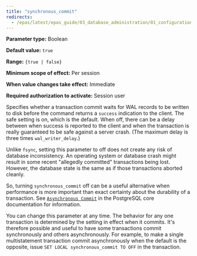 ```yaml
---
title: "synchronous_commit"
redirects:
  - /epas/latest/epas_guide/03_database_administration/01_configuration_parameters/03_configuration_parameters_by_functionality/01_top_performance_related_parameters/14_synchronous_commit/ #generated for docs/epas/reorg-role-use-case-mode
---
```


<div id="synchronous_commit" class="registered_link"></div>

**Parameter type:** Boolean

**Default value:** `true`

**Range:** `{true | false}`

**Minimum scope of effect:** Per session

**When value changes take effect:** Immediate

**Required authorization to activate:** Session user

Specifies whether a transaction commit waits for WAL records to be written to disk before the command returns a `success` indication to the client. The safe setting is on, which is the default. When off, there can be a delay between when success is reported to the client and when the transaction is really guaranteed to be safe against a server crash. (The maximum delay is three times `wal_writer_delay`.)

Unlike `fsync`, setting this parameter to off does not create any risk of database inconsistency. An operating system or database crash might result in some recent "allegedly committed" transactions being lost. However, the database state is the same as if those transactions aborted cleanly.

So, turning `synchronous_commit` off can be a useful alternative when performance is more important than exact certainty about the durability of a transaction. See [`Asynchronous Commit`](https://www.postgresql.org/docs/current/wal-async-commit.html) in the PostgreSQL core documentation for information.

You can change this parameter at any time. The behavior for any one transaction is determined by the setting in effect when it commits. It's therefore possible and useful to have some transactions commit synchronously and others asynchronously. For example, to make a single multistatement transaction commit asynchronously when the default is the opposite, issue `SET LOCAL synchronous_commit TO OFF` in the transaction.
